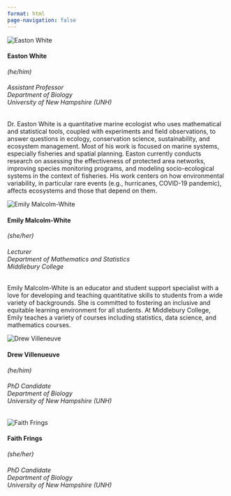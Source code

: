 ```yaml
---
format: html
page-navigation: false
---
```



<div class="bio-card">
  <img src="https://www.shoalsmarinelaboratory.org/sites/default/files/styles/max_width_1200px/public/media/2023-11/easton-white.webp?itok=lmd6LBgg" alt="Easton White">
  <h4>Easton White</h4>
  <p><i> (he/him)</i> </p>
  <h6>Assistant Professor<br>
  Department of Biology<br>
  University of New Hampshire (UNH)</h6>

  <p>Dr. Easton White is a quantitative marine ecologist who uses mathematical and statistical tools, coupled with experiments and field observations, to answer questions in ecology, conservation science, sustainability, and ecosystem management. Most of his work is focused on marine systems, especially fisheries and spatial planning. Easton currently conducts research on assessing the effectiveness of protected area networks, improving species monitoring programs, and modeling socio-ecological systems in the context of fisheries. His work centers on how environmental variability, in particular rare events (e.g., hurricanes, COVID-19 pandemic), affects ecosystems and those that depend on them.</p>
</div>



<div class="bio-card">
  <img src="images/EMW.jpg" alt="Emily Malcolm-White">
  <h4>Emily Malcolm-White </h4>
  <p><i>(she/her)</i></p>
  <h6>Lecturer<br> 
  Department of Mathematics and Statistics<br>
  Middlebury College </h6>
  <p>Emily Malcolm-White is an educator and student support specialist with a love for developing and teaching quantitative skills to students from a wide variety of backgrounds. She is committed to fostering an inclusive and equitable learning environment for all students. At Middlebury College, Emily teaches a variety of courses including statistics, data science, and mathematics courses.  </p>
</div>  

<div class="bio-card">
  <img src="images/DV.png" alt="Drew Villeneuve">
  <h4>Drew Villenueuve</h4>
  <p><i> (he/him)</i> </p>
  <h6>PhD Candidate<br>
  Department of Biology<br>
  University of New Hampshire (UNH)</h6>
</div> 

<div class="bio-card">
  <img src="images/ff.png" alt="Faith Frings">
  <h4>Faith Frings </h4>
  <p><i>(she/her)</i></p>
  <h6>PhD Candidate<br>
  Department of Biology<br>
  University of New Hampshire (UNH)</h6>
</div> 


